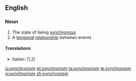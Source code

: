 ==English==

===Noun===
{{wikipedia}}
{{en-noun|-}}

# The state of being [[synchronous]]
# A [[temporal]] [[relationship]] between events

====Translations====
{{trans-top}}
* Italian: {{t+|it|sincronismo|m}} (1,2)
{{trans-mid}}
{{trans-bottom}}

[[io:synchronism]]
[[pt:synchronism]]
[[ta:synchronism]]
[[te:synchronism]]
[[vi:synchronism]]
[[zh:synchronism]]